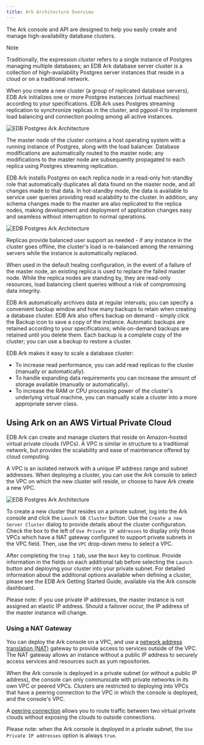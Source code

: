 ```yaml
---
title: Ark Architecture Overview
---
```


The Ark console and API are designed to help you easily create and manage high-availability database clusters.

<div class="note">

<div class="title">

Note

</div>

Traditionally, the expression *cluster* refers to a single instance of Postgres managing multiple databases; an EDB Ark database server cluster is a collection of high-availability Postgres server instances that reside in a cloud or on a traditional network.

</div>

When you create a new cluster (a group of replicated database servers), EDB Ark initializes one or more Postgres instances (virtual machines) according to your specifications. EDB Ark uses Postgres streaming replication to synchronize replicas in the cluster, and pgpool-II to implement load balancing and connection pooling among all active instances.

![EDB Postgres Ark Architecture](images/ark_architecture_overview.png)

The master node of the cluster contains a host operating system with a running instance of Postgres, along with the load balancer. Database modifications are automatically routed to the master node; any modifications to the master node are subsequently propagated to each replica using Postgres streaming replication.

EDB Ark installs Postgres on each replica node in a read-only hot-standby role that automatically duplicates all data found on the master node, and all changes made to that data. In hot-standby mode, the data is available to service user queries providing read scalability to the cluster. In addition, any schema changes made to the master are also replicated to the replica nodes, making development and deployment of application changes easy and seamless without interruption to normal operations.

![EDB Postgres Ark Architecture](images/ark_architecture_load_balancing.png)

Replicas provide balanced user support as needed - if any instance in the cluster goes offline, the cluster's load is re-balanced among the remaining servers while the instance is automatically replaced.

When used in the default healing configuration, in the event of a failure of the master node, an existing replica is used to replace the failed master node. While the replica nodes are standing by, they are read-only resources, load balancing client queries without a risk of compromising data integrity.

EDB Ark automatically archives data at regular intervals; you can specify a convenient backup window and how many backups to retain when creating a database cluster. EDB Ark also offers backup on demand - simply click the Backup icon to save a copy of the instance. Automatic backups are retained according to your specifications; while on-demand backups are retained until you delete them. Each backup is a complete copy of the cluster; you can use a backup to restore a cluster.

EDB Ark makes it easy to scale a database cluster:

  - To increase read performance, you can add read replicas to the cluster (manually or automatically).
  - To handle expanding data requirements you can increase the amount of storage available (manually or automatically).
  - To increase the RAM or CPU processing power of the cluster's underlying virtual machine, you can manually scale a cluster into a more appropriate server class.

## Using Ark on an AWS Virtual Private Cloud

EDB Ark can create and manage clusters that reside on Amazon-hosted virtual private clouds (VPCs). A VPC is similar in structure to a traditional network, but provides the scalability and ease of maintenance offered by cloud computing.

A VPC is an isolated network with a unique IP address range and subnet addresses. When deploying a cluster, you can use the Ark console to select the VPC on which the new cluster will reside, or choose to have Ark create a new VPC.

![EDB Postgres Ark Architecture](images/ark_architecture_overview_create_new_cluster.png)

To create a new cluster that resides on a private subnet, log into the Ark console and click the `Launch DB Cluster` button. Use the `Create a new Server Cluster` dialog to provide details about the cluster configuration. Check the box to the left of `Use Private IP addresses` to display only those VPCs which have a NAT gateway configured to support private subnets in the VPC field. Then, use the `VPC` drop-down menu to select a VPC.

After completing the `Step 1` tab, use the `Next` key to continue. Provide information in the fields on each additional tab before selecting the `Launch` button and deploying your cluster into your private subnet. For detailed information about the additional options available when defining a cluster, please see the EDB Ark Getting Started Guide, available via the Ark console dashboard.

Please note: if you use private IP addresses, the master instance is not assigned an elastic IP address. Should a failover occur, the IP address of the master instance will change.

### Using a NAT Gateway

You can deploy the Ark console on a VPC, and use a [network address translation (NAT)](https://docs.aws.amazon.com/AmazonVPC/latest/UserGuide/vpc-nat-gateway.html) gateway to provide access to services outside of the VPC. The NAT gateway allows an instance without a public IP address to securely access services and resources such as yum repositories.

When the Ark console is deployed in a private subnet (or without a public IP address), the console can only communicate with private networks in its own VPC or peered VPCs. Clusters are restricted to deploying into VPCs that have a peering connection to the VPC in which the console is deployed, and the console's VPC.

A [peering connection](https://docs.aws.amazon.com/AmazonVPC/latest/PeeringGuide/Welcome.html) allows you to route traffic between two virtual private clouds without exposing the clouds to outside connections.

Please note: when the Ark console is deployed in a private subnet, the `Use Private IP addresses` option is always `true`.
